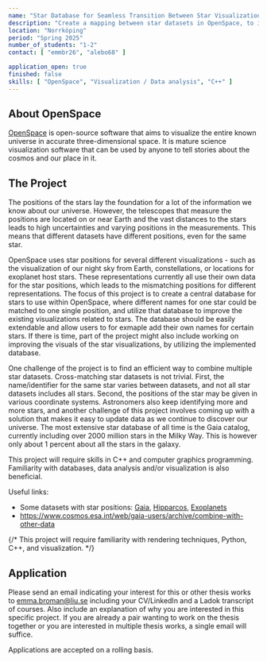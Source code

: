 ```yaml
---
name: "Star Database for Seamless Transition Between Star Visualizations"
description: "Create a mapping between star datasets in OpenSpace, to improve transitions between different visual represenatations of stars and related datasets."
location: "Norrköping"
period: "Spring 2025"
number_of_students: "1-2"
contact: [ "emmbr26", "alebo68" ]

application_open: true
finished: false
skills: [ "OpenSpace", "Visualization / Data analysis", "C++" ]
---
```


## About OpenSpace
[OpenSpace](https://openspaceproject.com) is open-source software that aims to visualize the entire known universe in accurate three-dimensional space.  It is mature science visualization software that can be used by anyone to tell stories about the cosmos and our place in it.

## The Project
The positions of the stars lay the foundation for a lot of the information we know about our universe. However, the telescopes that measure the positions are located on or near Earth and the vast distances to the stars leads to high uncertainties and varying positions in the measurements. This means that different datasets have different positions, even for the same star.

OpenSpace uses star positions for several different visualizations - such as the visualization of our night sky from Earth, constellations, or locations for exoplanet host stars. These representations currently all use their own data for the star positions, which leads to the mismatching positions for different representations. The focus of this project is to create a central database for stars to use within OpenSpace, where different names for one star could be matched to one single position, and utilize that database to improve the existing visualizations related to stars. The database should be easily extendable and allow users to for exmaple add their own names for certain stars. If there is time, part of the project might also include working on improving the visuals of the star visualizations, by utilizing the implemented database.

One challenge of the project is to find an efficient way to combine multiple star datasets. Cross-matching star datasets is not trivial. First, the name/identifier for the same star varies between datasets, and not all star datasets includes all stars. Second, the positions of the star may be given in various coordinate systems. Astronomers also keep identifying more and more stars, and another challenge of this project involves coming up with a solution that makes it easy to update data as we continue to discover our universe. The most extensive star database of all time is the Gaia catalog, currently including over 2000 million stars in the Milky Way. This is however only about 1 percent about all the stars in the galaxy.

This project will require skills in C++ and computer graphics programming. Familiarity with databases, data analysis and/or visualization is also beneficial.

Useful links:
- Some datasets with star positions: [Gaia](https://gea.esac.esa.int/archive/), [Hipparcos](https://heasarc.gsfc.nasa.gov/w3browse/all/hipparcos.html), [Exoplanets](https://exoplanetarchive.ipac.caltech.edu/index.html)
- https://www.cosmos.esa.int/web/gaia-users/archive/combine-with-other-data


{/* This project will require familiarity with rendering techniques, Python, C++, and visualization. */}

## Application
Please send an email indicating your interest for this or other thesis works to [emma.broman@liu.se](mailto:emma.broman@liu.se) including your CV/LinkedIn and a Ladok transcript of courses.
Also include an explanation of why you are interested in this specific project. If you are already a pair wanting to work on the thesis together or you are interested in multiple thesis works, a single email will suffice.

Applications are accepted on a rolling basis.
